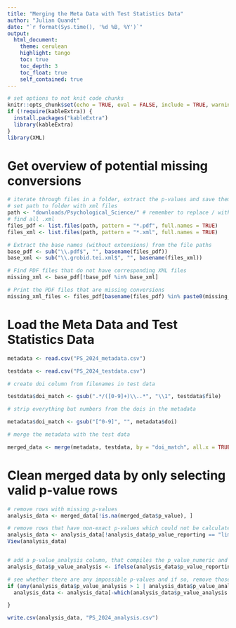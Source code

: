 ```yaml
---
title: "Merging the Meta Data with Test Statistics Data"
author: "Julian Quandt"
date: "`r format(Sys.time(), '%d %B, %Y')`"
output: 
  html_document:
    theme: cerulean
    highlight: tango
    toc: true
    toc_depth: 3
    toc_float: true
    self_contained: true
---
```



```r
# set options to not knit code chunks
knitr::opts_chunk$set(echo = TRUE, eval = FALSE, include = TRUE, warning = FALSE, message = FALSE)
if (!require(kableExtra)) {
  install.packages("kableExtra")
  library(kableExtra)
}
library(XML)
```

# Get overview of potential missing conversions

```r
# iterate through files in a folder, extract the p-values and save them to a data frame
# set path to folder with xml files
path <- "downloads/Psychological_Science/" # remember to replace / with \\ on windows
# find all .xml
files_pdf <- list.files(path, pattern = "*.pdf", full.names = TRUE)
files_xml <- list.files(path, pattern = "*.xml", full.names = TRUE)

# Extract the base names (without extensions) from the file paths
base_pdf <- sub("\\.pdf$", "", basename(files_pdf))
base_xml <- sub("\\.grobid.tei.xml$", "", basename(files_xml))

# Find PDF files that do not have corresponding XML files
missing_xml <- base_pdf[!base_pdf %in% base_xml]

# Print the PDF files that are missing conversions
missing_xml_files <- files_pdf[basename(files_pdf) %in% paste0(missing_xml, ".pdf")]
```

# Load the Meta Data and Test Statistics Data

```r

metadata <- read.csv("PS_2024_metadata.csv")

testdata <- read.csv("PS_2024_testdata.csv")

```


```r
# create doi column from filenames in test data

testdata$doi_match <- gsub(".*/([0-9]+)\\..*", "\\1", testdata$file)

# strip everything but numbers from the dois in the metadata

metadata$doi_match <- gsub("[^0-9]", "", metadata$doi)

# merge the metadata with the test data

merged_data <- merge(metadata, testdata, by = "doi_match", all.x = TRUE)
```


# Clean merged data by only selecting valid p-value rows

```r

# remove rows with missing p-values
analysis_data <- merged_data[!is.na(merged_data$p_value), ]

# remove rows that have non-exact p-values which could not be calculated from test statistics
analysis_data <- analysis_data[!analysis_data$p_value_reporting == "limit",]
View(analysis_data)


# add a p-value_analysis column, that compiles the p_value_numeric and p_value_calc columns
analysis_data$p_value_analysis <- ifelse(analysis_data$p_value_reporting == "exact", analysis_data$p_value_num, analysis_data$p_value_calc)

# see whether there are any impossible p-values and if so, remove those rows (for now without checking why this might happen)
if (any(analysis_data$p_value_analysis > 1 | analysis_data$p_value_analysis < 0)){
  analysis_data <- analysis_data[-which(analysis_data$p_value_analysis > 1 | analysis_data$p_value_analysis < 0),]

}

write.csv(analysis_data, "PS_2024_analysis.csv")
```
